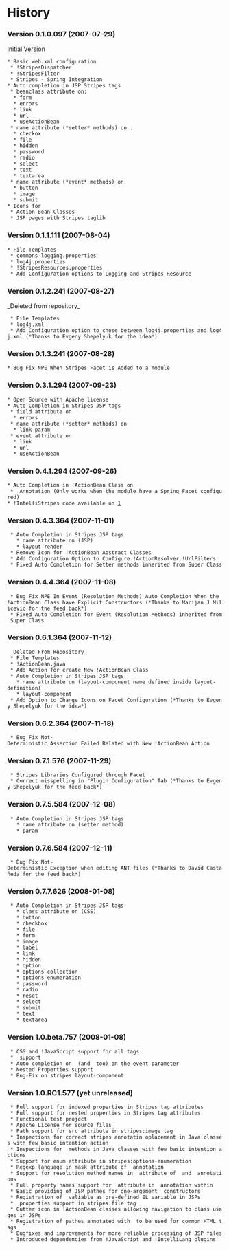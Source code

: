 =History=


===Version 0.1.0.097 (2007-07-29)===

Initial Version
 * Basic web.xml configuration
  * !StripesDispatcher
  * !StripesFilter
  * Stripes - Spring Integration
 * Auto completion in JSP Stripes tags
  * beanclass attribute on:
   * form
   * errors
   * link
   * url
   * useActionBean
  * name attribute (*setter* methods) on :
   * checkox
   * file
   * hidden
   * password
   * radio
   * select
   * text
   * textarea
  * name attribute (*event* methods) on
   * button
   * image
   * submit
 * Icons for
  * Action Bean Classes
  * JSP pages with Stripes taglib

===Version 0.1.1.111 (2007-08-04)===

 * File Templates
  * commons-logging.properties
  * log4j.properties
  * !StripesResources.properties
  * Add Configuration options to Logging and Stripes Resource

===Version 0.1.2.241 (2007-08-27)===

_Deleted from repository_
  * File Templates
  * log4j.xml
  * Add Configuration option to chose between log4j.properties and log4j.xml (*Thanks to Evgeny Shepelyuk for the idea*)

===Version 0.1.3.241 (2007-08-28)===

 * Bug Fix NPE When Stripes Facet is Added to a module

===Version 0.3.1.294 (2007-09-23)===

 * Open Source with Apache license
 * Auto Completion in Stripes JSP tags
  * field attribute on
   * errors
  * name attribute (*setter* methods) on
   * link-param
  * event attribute on
   * link
   * url
   * useActionBean

===Version 0.4.1.294 (2007-09-26)===

 * Auto Completion in !ActionBean Class on
  * {{{@SpringBean}}} Annotation (Only works when the module have a Spring Facet configured)
 * !IntelliStripes code available on [http://intellistripes.googlecode.com]

===Version 0.4.3.364 (2007-11-01)===
  * Auto Completion in Stripes JSP tags 
    * name attribute on (JSP) 
    * layout-render
  * Remove Icon for !ActionBean Abstract Classes
  * Add Configuration Option to Configure !ActionResolver.!UrlFilters
  * Fixed Auto Completion for Setter methods inherited from Super Class

===Version 0.4.4.364 (2007-11-08)===
  * Bug Fix NPE In Event (Resolution Methods) Auto Completion When the !ActionBean Class have Explicit Constructors (*Thanks to Marijan J Milicevic for the feed back*)
  * Fixed Auto Completion for Event (Resolution Methods) inherited from Super Class

===Version 0.6.1.364 (2007-11-12)===
  _Deleted From Repository_
  * File Templates 
  * !ActionBean.java
  * Add Action for create New !ActionBean Class
  * Auto Completion in Stripes JSP tags 
    * name attribute on (layout-component name defined inside layout-definition) 
    * layout-component
  * Add Option to Change Icons on Facet Configuration (*Thanks to Evgeny Shepelyuk for the idea*)

===Version 0.6.2.364 (2007-11-18)===
  * Bug Fix Not-Deterministic Assertion Failed Related with New !ActionBean Action

===Version 0.7.1.576 (2007-11-29)===
  * Stripes Libraries Configured through Facet
  * Correct misspelling in "Plugin Configuration" Tab (*Thanks to Evgeny Shepelyuk for the feed back*)

===Version 0.7.5.584 (2007-12-08)===
  * Auto Completion in Stripes JSP tags 
    * name attribute on (setter method) 
    * param

===Version 0.7.6.584 (2007-12-11)===
  * Bug Fix Not-Deterministic Exception when editing ANT files (*Thanks to David Castañeda for the feed back*)

===Version 0.7.7.626 (2008-01-08)===
  * Auto Completion in Stripes JSP tags 
    * class attribute on (CSS) 
    * button
    * checkbox
    * file
    * form
    * image
    * label
    * link
    * hidden
    * option
    * options-collection
    * options-enumeration
    * password
    * radio
    * reset
    * select
    * submit
    * text
    * textarea

===Version 1.0.beta.757 (2008-01-08)===
  * CSS and !JavaScript support for all tags
  * {{{@HandlesEvent}}} support
  * Auto completion on {{{new ForwardResolution(FooActionBean.class,"event")}}} (and {{{RedirectResolution}}} too) on the event parameter
  * Nested Properties support
  * Bug-Fix on stripes:layout-component

===Version 1.0.RC1.577 (yet unreleased)===
  * Full support for indexed properties in Stripes tag attributes
  * Full support for nested properties in Stripes tag attributes
  * Functional test project
  * Apache License for source files
  * Path support for src attribute in stripes:image tag
  * Inspections for correct stripes annotatin oplacement in Java classes with few basic intention action
  * Inspections for {{{Resolution}}} methods in Java classes with few basic intention actions
  * Support for enum attribute in stripes:options-enumeration 
  * Regexp language in mask attribute of {{{@Validate}}} annotation
  * Support for resolution method names in {{{on}}} attribute of {{{@ValidationMethod}}} and {{{@Validate}}} annotations
  * Full property names support for {{{field}}} attribute in {{{@Validate}}} annotation within {{{@ValidateNestedProperties}}}
  * Basic providing of JSP pathes for one-argement {{{Resolution}}} constructors
  * Registration of {{{actionBean}}} valiable as pre-defined EL variable in JSPs
  * {{{FileBean}}} properties support in stripes:file tag
  * Gutter icon in !ActionBean classes allowing navigation to class usages in JSPs
  * Registration of pathes annotated with {{{@UrlBinding}}} to be used for common HTML tags
  * Bugfixes and improvements for more reliable processing of JSP files
  * Introduced dependencies from !JavaScript and !IntelliLang plugins